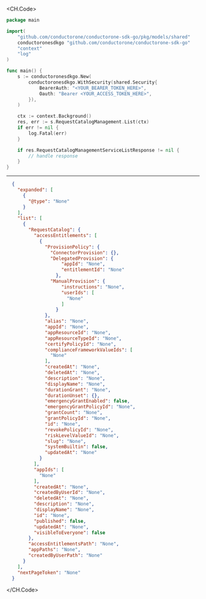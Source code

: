 
<CH.Code>
```go List.go
package main

import(
	"github.com/conductorone/conductorone-sdk-go/pkg/models/shared"
	conductoronesdkgo "github.com/conductorone/conductorone-sdk-go"
	"context"
	"log"
)

func main() {
    s := conductoronesdkgo.New(
        conductoronesdkgo.WithSecurity(shared.Security{
            BearerAuth: "<YOUR_BEARER_TOKEN_HERE>",
            Oauth: "Bearer <YOUR_ACCESS_TOKEN_HERE>",
        }),
    )

    ctx := context.Background()
    res, err := s.RequestCatalogManagement.List(ctx)
    if err != nil {
        log.Fatal(err)
    }

    if res.RequestCatalogManagementServiceListResponse != nil {
        // handle response
    }
}
```
---

```json Example Response
  {
    "expanded": [
      {
        "@type": "None"
      }
    ],
    "list": [
      {
        "RequestCatalog": {
          "accessEntitlements": [
            {
              "ProvisionPolicy": {
                "ConnectorProvision": {},
                "DelegatedProvision": {
                    "appId": "None",
                    "entitlementId": "None"
                  },
                "ManualProvision": {
                    "instructions": "None",
                    "userIds": [
                      "None"
                    ]
                  }
              },
              "alias": "None",
              "appId": "None",
              "appResourceId": "None",
              "appResourceTypeId": "None",
              "certifyPolicyId": "None",
              "complianceFrameworkValueIds": [
                "None"
              ],
              "createdAt": "None",
              "deletedAt": "None",
              "description": "None",
              "displayName": "None",
              "durationGrant": "None",
              "durationUnset": {},
              "emergencyGrantEnabled": false,
              "emergencyGrantPolicyId": "None",
              "grantCount": "None",
              "grantPolicyId": "None",
              "id": "None",
              "revokePolicyId": "None",
              "riskLevelValueId": "None",
              "slug": "None",
              "systemBuiltin": false,
              "updatedAt": "None"
            }
          ],
          "appIds": [
            "None"
          ],
          "createdAt": "None",
          "createdByUserId": "None",
          "deletedAt": "None",
          "description": "None",
          "displayName": "None",
          "id": "None",
          "published": false,
          "updatedAt": "None",
          "visibleToEveryone": false
        },
        "accessEntitlementsPath": "None",
        "appPaths": "None",
        "createdByUserPath": "None"
      }
    ],
    "nextPageToken": "None"
  }
```
</CH.Code>
